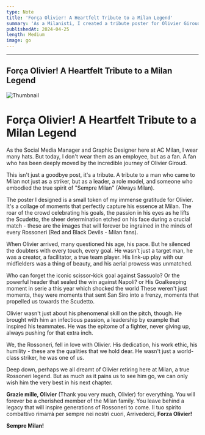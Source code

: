```yaml
---
type: Note
title: 'Força Olivier! A Heartfelt Tribute to a Milan Legend'
summary: 'As a Milanisti, I created a tribute poster for Olivier Giroud, who embodied the Rossoneri spirit with his passion, leadership, and world-class talent.'
publishedAt: 2024-04-25
length: Medium
image: go
---
```


---
Força Olivier! A Heartfelt Tribute to a Milan Legend
---

![Thumbnail](https://raw.githubusercontent.com/hasin-codes/Hasin-Raiyan/main/public/images/projects/olinotes/OliOli.jpg)

# Força Olivier! A Heartfelt Tribute to a Milan Legend

As the Social Media Manager and Graphic Designer here at AC Milan, I wear many hats. But today, I don't wear them as an employee, but as a fan. A fan who has been deeply moved by the incredible journey of Olivier Giroud.

This isn't just a goodbye post, it's a tribute. A tribute to a man who came to Milan not just as a striker, but as a leader, a role model, and someone who embodied the true spirit of "Sempre Milan" (Always Milan).

The poster I designed is a small token of my immense gratitude for Olivier. It's a collage of moments that perfectly capture his essence at Milan. The roar of the crowd celebrating his goals, the passion in his eyes as he lifts the Scudetto, the sheer determination etched on his face during a crucial match - these are the images that will forever be ingrained in the minds of every Rossoneri (Red and Black Devils - Milan fans).

When Olivier arrived, many questioned his age, his pace. But he silenced the doubters with every touch, every goal. He wasn't just a target man, he was a creator, a facilitator, a true team player. His link-up play with our midfielders was a thing of beauty, and his aerial prowess was unmatched.

Who can forget the iconic scissor-kick goal against Sassuolo? Or the powerful header that sealed the win against Napoli? or His Goalkeeping moment in serie a this year which shocked the world These weren't just moments, they were moments that sent San Siro into a frenzy, moments that propelled us towards the Scudetto.

Olivier wasn't just about his phenomenal skill on the pitch, though. He brought with him an infectious passion, a leadership by example that inspired his teammates. He was the epitome of a fighter, never giving up, always pushing for that extra inch.

We, the Rossoneri, fell in love with Olivier. His dedication, his work ethic, his humility - these are the qualities that we hold dear. He wasn't just a world-class striker, he was one of us.

Deep down, perhaps we all dreamt of Olivier retiring here at Milan, a true Rossoneri legend. But as much as it pains us to see him go, we can only wish him the very best in his next chapter.

**Grazie mille, Olivier** (Thank you very much, Olivier) for everything. You will forever be a cherished member of the Milan family. You leave behind a legacy that will inspire generations of Rossoneri to come. Il tuo spirito combattivo rimarrà per sempre nei nostri cuori, Arrivederci, 
**Forza Olivier!** 

**Sempre Milan!** 